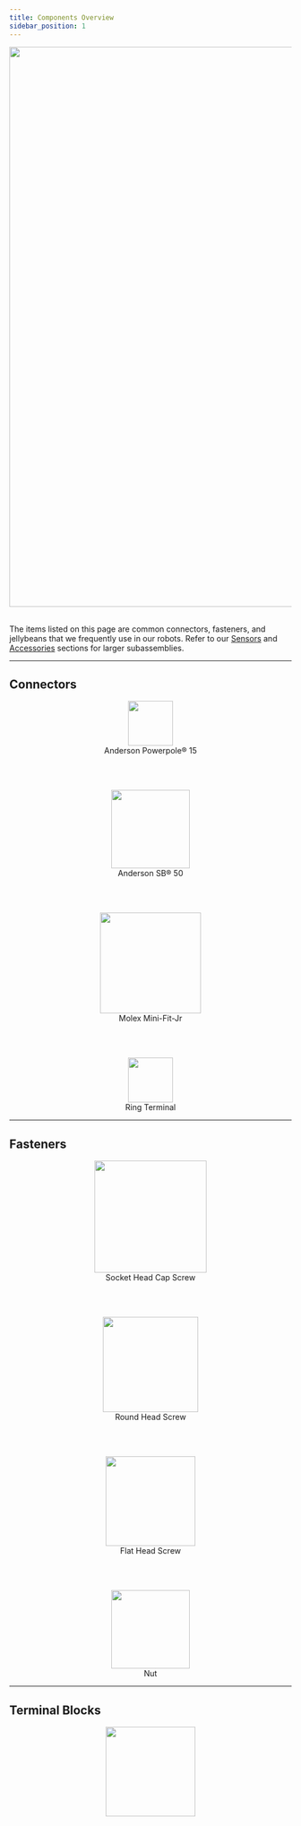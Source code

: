 ```yaml
---
title: Components Overview
sidebar_position: 1
---
```


<center>
  <img
    src="/img/about_images/about_5.jpg"
    width="1000"
  />
</center>

<br />

The items listed on this page are common connectors, fasteners, and jellybeans that we frequently use in our robots.
Refer to our [Sensors](/docs/sensors/index_sensors) and [Accessories](/docs/accessories/index_accessories) sections for larger subassemblies.

---

## Connectors

<center>
  <figure>
    <a href="/docs/components/connectors/anderson_powerpole_15">
      <img
        src="/img/components_images/anderson_powerpole_1.png"
        width="80"
      />
    </a>
    <figcaption>Anderson Powerpole® 15</figcaption>
  </figure>
</center>

<br />
<br />

<center>
  <figure>
    <a href="/docs/components/connectors/anderson_sb_50">
      <img
        src="/img/components_images/anderson_sb_50_1.png"
        width="140"
      />
    </a>
    <figcaption>Anderson SB® 50</figcaption>
  </figure>
</center>

<br />
<br />

<center>
  <figure>
    <a href="/docs/components/connectors/molex_mini_fit_jr">
      <img
        src="/img/components_images/molex_mini_fit_jr_1.png"
        width="180"
      />
    </a>
    <figcaption>Molex Mini-Fit-Jr</figcaption>
  </figure>
</center>

<br />
<br />

<center>
  <figure>
    <a href="/docs/components/connectors/ring_terminal">
      <img
        src="/img/components_images/ring_terminal_1.png"
        width="80"
      />
    </a>
    <figcaption>Ring Terminal</figcaption>
  </figure>
</center>

---

## Fasteners

<center>
  <figure>
    <a href="/docs/components/fasteners/screw_socket_head">
      <img
        src="/img/components_images/fasteners_1.png"
        width="200"
      />
    </a>
    <figcaption>Socket Head Cap Screw</figcaption>
  </figure>
</center>

<br />
<br />

<center>
  <figure>
    <a href="/docs/components/fasteners/screw_round_head">
      <img
        src="/img/components_images/fasteners_3.png"
        width="170"
      />
    </a>
    <figcaption>Round Head Screw</figcaption>
  </figure>
</center>

<br />
<br />

<center>
  <figure>
    <a href="/docs/components/fasteners/screw_flat_head">
      <img
        src="/img/components_images/fasteners_2.png"
        width="160"
      />
    </a>
    <figcaption>Flat Head Screw</figcaption>
  </figure>
</center>

<br />
<br />

<center>
  <figure>
    <a href="/docs/components/fasteners/nut">
      <img
        src="/img/components_images/fasteners_5.png"
        width="140"
      />
    </a>
    <figcaption>Nut</figcaption>
  </figure>
</center>

---

## Terminal Blocks

<center>
  <a href="/docs/components/terminal_blocks">
    <img
      src="/img/components_images/terminal_block_1.png"
      width="160"
    />
  </a>
</center>

